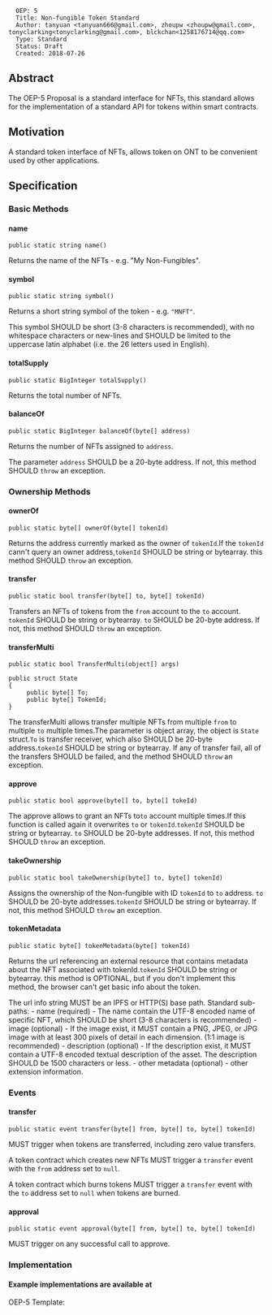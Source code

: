<pre>
  OEP: 5
  Title: Non-fungible Token Standard
  Author: tanyuan <tanyuan666@gmail.com>, zhoupw <zhoupw@gmail.com>, tonyclarking<tonyclarking@gmail.com>, blckchan<1258176714@qq.com>
  Type: Standard
  Status: Draft
  Created: 2018-07-26
</pre>

==Abstract==

The OEP-5 Proposal is a standard interface for NFTs, this standard allows for the implementation of a standard API for tokens within smart contracts.

==Motivation==

A standard token interface of NFTs, allows token on ONT to be convenient used by other applications.

==Specification==

===Basic Methods===

====name====

<pre>
public static string name()
</pre>

Returns the name of the NFTs - e.g. "My Non-Fungibles".

====symbol====

<pre>
public static string symbol()
</pre>

Returns a short string symbol of the token - e.g. <code>"MNFT"</code>.

This symbol SHOULD be short (3-8 characters is recommended), with no whitespace characters or new-lines and SHOULD be limited to the uppercase latin alphabet (i.e. the 26 letters used in English).

====totalSupply====
<pre>
public static BigInteger totalSupply()
</pre>
Returns the total number of NFTs.

====balanceOf====

<pre>
public static BigInteger balanceOf(byte[] address)
</pre>

Returns the number of NFTs assigned to <code>address</code>.

The parameter <code>address</code> SHOULD be a 20-byte address. If not, this method SHOULD <code>throw</code> an exception.

===Ownership Methods===
==== ownerOf====
<pre>
public static byte[] ownerOf(byte[] tokenId)
</pre>
Returns the address currently marked as the owner of <code>tokenId</code>.If the <code>tokenId</code> cann't query an owner address,<code>tokenId</code> SHOULD be string or bytearray.
this method SHOULD <code>throw</code> an exception.

====transfer====
<pre>
public static bool transfer(byte[] to, byte[] tokenId)
</pre>

Transfers an NFTs of tokens from the <code>from</code> account to the <code>to</code> account.
<code>tokenId</code> SHOULD be string or bytearray.
<code>to</code> SHOULD be 20-byte address. If not, this method SHOULD <code>throw</code> an exception.

====transferMulti====
<pre>
public static bool TransferMulti(object[] args)

public struct State
{
     public byte[] To;
     public byte[] TokenId;
}
</pre>

The transferMulti allows transfer multiple NFTs from multiple <code>from</code> to multiple <code>to</code> multiple times.The parameter is object array, the object is <code>State</code> struct.<code>To</code> is transfer receiver, which
also SHOULD be 20-byte address.<code>tokenId</code> SHOULD be string or bytearray. If any of transfer fail, all of the transfers SHOULD be failed, and the method SHOULD <code>throw</code> an exception.


====approve====
<pre>
public static bool approve(byte[] to, byte[] tokeId)
</pre>

The approve allows to grant an NFTs to<code>to</code> account multiple times.If this function is called again it overwrites <code>to</code> or <code>tokenId</code>.<code>tokenId</code> SHOULD be string or bytearray.
<code>to</code> SHOULD be 20-byte addresses. If not, this method SHOULD <code>throw</code> an exception.

====takeOwnership====
<pre>
public static bool takeOwnership(byte[] to, byte[] tokenId)
</pre>
Assigns the ownership of the Non-fungible with ID <code>tokenId</code> to <code>to</code> address. <code>to</code> SHOULD be 20-byte addresses.<code>tokenId</code> SHOULD be string or bytearray. If not, this method SHOULD <code>throw</code> an exception.

====tokenMetadata====
<pre>
public static byte[] tokenMetadata(byte[] tokenId)
</pre>
Returns the url referencing an external resource that contains metadata about the NFT associated with tokenId.<code>tokenId</code> SHOULD be string or bytearray. this method is OPTIONAL, but if you don't implement this method, the browser can't get basic info about the token.

The url info string MUST be an IPFS or HTTP(S) base path.
Standard sub-paths:
- name (required) - The name contain the UTF-8 encoded name of specific NFT, which SHOULD be short (3-8 characters is recommended)
- image (optional) - If the image exist, it MUST contain a PNG, JPEG, or JPG image with at least 300 pixels of detail in each dimension. (1:1 image is recommended)
- description (optional) - If the description exist, it MUST contain a UTF-8 encoded textual description of the asset. The description SHOULD be 1500 characters or less.
- other metadata (optional) - other extension information.

===Events===
====transfer====
<pre>
public static event transfer(byte[] from, byte[] to, byte[] tokenId)
</pre>
MUST trigger when tokens are transferred, including zero value transfers.

A token contract which creates new NFTs MUST trigger a <code>transfer</code> event with the <code>from</code> address set to <code>null</code>.

A token contract which burns tokens MUST trigger a <code>transfer</code> event with the <code>to</code> address set to <code>null</code> when tokens are burned.

====approval====
<pre>
public static event approval(byte[] from, byte[] to, byte[] tokenId)
</pre>
MUST trigger on any successful call to approve.

===Implementation===
====Example implementations are available at====
OEP-5 Template:
